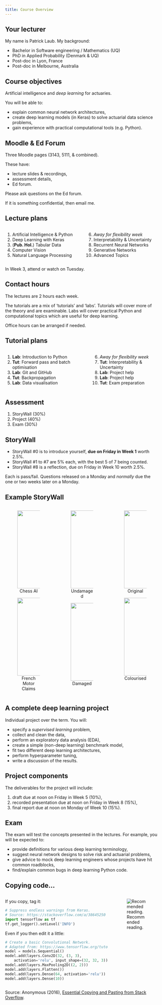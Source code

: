 ```yaml
---
title: Course Overview
---
```


## Your lecturer

My name is Patrick Laub.
My background:

- Bachelor in Software engineering / Mathematics (UQ)
- PhD in Applied Probability (Denmark & UQ)
- Post-doc in Lyon, France
- Post-doc in Melbourne, Australia

## Course objectives

Artificial intelligence and _deep learning_ for actuaries.

You will be able to:

- explain common neural network architectures,
- create deep learning models (in Keras) to solve actuarial data science problems,
- gain experience with practical computational tools (e.g. Python).

## Moodle & Ed Forum

Three Moodle pages (3143, 5111, & combined).

These have:

- lecture slides & recordings,
- assessment details,
- Ed forum.

Please ask questions on the Ed forum.

If it is something confidential, then email me.


## Lecture plans

::: columns
::: column

1. Artificial Intelligence & Python
2. Deep Learning with Keras
3. (**Pub. Hol.**) Tabular Data
4. Computer Vision
5. Natural Language Processing

:::
::: column

6. _Away for flexibility week_
7. Interpretability & Uncertainty
8. Recurrent Neural Networks
9. Generative Networks
10. Advanced Topics

:::
:::

In Week 3, attend or watch on Tuesday.

## Contact hours

The lectures are 2 hours each week.

The tutorials are a mix of 'tutorials' and 'labs'.
Tutorials will cover more of the theory and are examinable.
Labs will cover practical Python and computational topics which are useful for deep learning.

Office hours can be arranged if needed.

## Tutorial plans

::: columns
::: column

1. **Lab**: Introduction to Python
2. **Tut**: Forward pass and batch optimisation
3. **Lab**: Git and GitHub
4. **Tut**: Backpropagation
5. **Lab**: Data visualisation

:::
::: column

6. _Away for flexibility week_
7. **Tut**: Interpretability & Uncertainty
8. **Lab**: Project help
9. **Lab**: Project help
10. **Tut**: Exam preparation

:::
:::

## Assessment

1. StoryWall (30%)
2. Project (40%)
3. Exam (30%)

## StoryWall

- StoryWall #0 is to introduce yourself, **due on Friday in Week 1** worth 2.5%.
- StoryWall #1 to #7 are 5% each, with the best 5 of 7 being counted.
- StoryWall #8 is a reflection, due on Friday in Week 10 worth 2.5%.

Each is pass/fail.
Questions released on a Monday and *normally* due the one or two weeks later on a Monday.

## Example StoryWall {.smaller}

::: columns
::: {.column width="33%"}

<center>
<figure class="tightCaption">
<img src="game-against-my-chess-ai.png" data-lazy-loaded="" style="height: 255px">
<figcaption aria-hidden="true">Chess AI</figcaption>
</figure>
<figure class="tightCaption">
<img src="france.svg" data-lazy-loaded="" style="height: 255px">
<figcaption aria-hidden="true">French Motor Claims</figcaption>
</figure>
</center>

:::
::: {.column width="33%"}

<center>
<figure class="tightCaption">
<img src="cyclone-undamaged-32605.jpeg" data-lazy-loaded="" style="height: 255px">
<figcaption aria-hidden="true">Undamaged</figcaption>
</figure>
<figure class="tightCaption">
<img src="cyclone-damaged-5493.jpeg" data-lazy-loaded="" style="height: 255px">
<figcaption aria-hidden="true">Damaged</figcaption>
</figure>
</center>

:::
::: {.column width="33%"}

<center>
<figure class="tightCaption">
<img src="dog-bw.jpeg" data-lazy-loaded="" style="height: 255px">
<figcaption aria-hidden="true">Original</figcaption>
</figure>
<figure class="tightCaption">
<img src="dog-colour.jpeg" data-lazy-loaded="" style="height: 255px">
<figcaption aria-hidden="true">Colourised</figcaption>
</figure>
</center>

:::
:::

## A complete deep learning project

Individual project over the term.
You will:

- specify a *supervised learning* problem,
- collect and clean the data,
- perform an exploratory data analysis (EDA),
- create a simple (non-deep learning) benchmark model,
- fit two different deep learning architectures,
- perform hyperparameter tuning,
- write a discussion of the results.


## Project components

The deliverables for the project will include:

1. draft due at noon on Friday in Week 5 (10%),
2. recorded presentation due at noon on Friday in Week 8 (15%),
3. final report due at noon on Monday of Week 10 (15%).

## Exam

The exam will test the concepts presented in the lectures.
For example, you will be expected to:

- provide definitions for various deep learning terminology,
- suggest neural network designs to solve risk and actuarial problems,
- give advice to mock deep learning engineers whose projects have hit common roadblocks,
- find/explain common bugs in deep learning Python code.

## Copying code...

::: columns
::: {.column width="70%"}

If you copy, tag it:
```python
# Suppress endless warnings from Keras.
# Source: https://stackoverflow.com/a/38645250
import tensorflow as tf
tf.get_logger().setLevel('INFO')
```

Even if you then edit it a little:
```python
# Create a basic Convolutional Network.
# Adapted from: https://www.tensorflow.org/tutorials/images/cnn
model = models.Sequential()
model.add(layers.Conv2D(32, (3, 3),
    activation='relu', input_shape=(32, 32, 3)))
model.add(layers.MaxPooling2D((2, 2)))
model.add(layers.Flatten())
model.add(layers.Dense(64, activation='relu'))
model.add(layers.Dense(10))
```
:::
::: {.column width="30%"}
![Recommended reading.](copying-pasting-stack-overflow.png)
:::
:::

::: footer
Source: Anonymous (2016), [Essential Copying and Pasting from Stack Overflow](https://github.com/dmnhut/read/raw/master/essential-copying-and-pasting-from-stack-overflow.pdf).
:::
